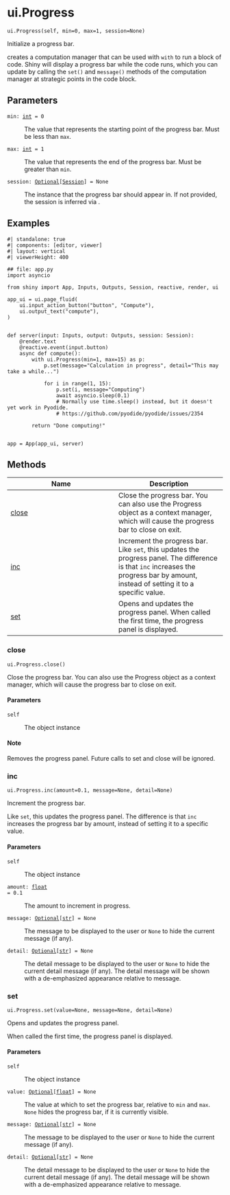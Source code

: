 # ui.Progress { #shiny.ui.Progress }

`ui.Progress(self, min=0, max=1, session=None)`

Initialize a progress bar.

[](:func:`~shiny.ui.Progress`) creates a computation manager that can be used with `with` to
run a block of code. Shiny will display a progress bar while the code runs, which
you can update by calling the `set()` and `message()` methods of the computation
manager at strategic points in the code block.

## Parameters

<code><span class="parameter-name">min</span><span class="parameter-annotation-sep">:</span> <span class="parameter-annotation">[int](`int`)</span> <span class="parameter-default-sep">=</span> <span class="parameter-default">0</span></code>

:   The value that represents the starting point of the progress bar. Must be less
    than ``max``.

<code><span class="parameter-name">max</span><span class="parameter-annotation-sep">:</span> <span class="parameter-annotation">[int](`int`)</span> <span class="parameter-default-sep">=</span> <span class="parameter-default">1</span></code>

:   The value that represents the end of the progress bar. Must be greater than
    ``min``.

<code><span class="parameter-name">session</span><span class="parameter-annotation-sep">:</span> <span class="parameter-annotation">[Optional](`typing.Optional`)\[[Session](`shiny.session.Session`)\]</span> <span class="parameter-default-sep">=</span> <span class="parameter-default">None</span></code>

:   The [](:class:`~shiny.Session`) instance that the progress bar should appear in. If not
    provided, the session is inferred via [](:func:`~shiny.session.get_current_session`).

## Examples

```shinylive-python
#| standalone: true
#| components: [editor, viewer]
#| layout: vertical
#| viewerHeight: 400

## file: app.py
import asyncio

from shiny import App, Inputs, Outputs, Session, reactive, render, ui

app_ui = ui.page_fluid(
    ui.input_action_button("button", "Compute"),
    ui.output_text("compute"),
)


def server(input: Inputs, output: Outputs, session: Session):
    @render.text
    @reactive.event(input.button)
    async def compute():
        with ui.Progress(min=1, max=15) as p:
            p.set(message="Calculation in progress", detail="This may take a while...")

            for i in range(1, 15):
                p.set(i, message="Computing")
                await asyncio.sleep(0.1)
                # Normally use time.sleep() instead, but it doesn't yet work in Pyodide.
                # https://github.com/pyodide/pyodide/issues/2354

        return "Done computing!"


app = App(app_ui, server)
```

## Methods

| Name | Description |
| --- | --- |
| [close](#shiny.ui.Progress.close) | Close the progress bar. You can also use the Progress object as a context manager, which will cause the progress bar to close on exit. |
| [inc](#shiny.ui.Progress.inc) | Increment the progress bar.  Like ``set``, this updates the progress panel. The difference is that ``inc`` increases the progress bar by amount, instead of setting it to a specific value. |
| [set](#shiny.ui.Progress.set) | Opens and updates the progress panel.  When called the first time, the progress panel is displayed. |

### close { #shiny.ui.Progress.close }

`ui.Progress.close()`

Close the progress bar. You can also use the Progress object as a context
manager, which will cause the progress bar to close on exit.

#### Parameters

<code><span class="parameter-name">self</span></code>

:   The object instance

#### Note

Removes the progress panel. Future calls to set and close will be ignored.

### inc { #shiny.ui.Progress.inc }

`ui.Progress.inc(amount=0.1, message=None, detail=None)`

Increment the progress bar.

Like ``set``, this updates the progress panel. The difference is that ``inc``
increases the progress bar by amount, instead of setting it to a specific value.

#### Parameters

<code><span class="parameter-name">self</span></code>

:   The object instance

<code><span class="parameter-name">amount</span><span class="parameter-annotation-sep">:</span> <span class="parameter-annotation">[float](`float`)</span> <span class="parameter-default-sep">=</span> <span class="parameter-default">0.1</span></code>

:   The amount to increment in progress.

<code><span class="parameter-name">message</span><span class="parameter-annotation-sep">:</span> <span class="parameter-annotation">[Optional](`typing.Optional`)\[[str](`str`)\]</span> <span class="parameter-default-sep">=</span> <span class="parameter-default">None</span></code>

:   The message to be displayed to the user or ``None`` to hide the current
    message (if any).

<code><span class="parameter-name">detail</span><span class="parameter-annotation-sep">:</span> <span class="parameter-annotation">[Optional](`typing.Optional`)\[[str](`str`)\]</span> <span class="parameter-default-sep">=</span> <span class="parameter-default">None</span></code>

:   The detail message to be displayed to the user or ``None`` to hide the current
    detail message (if any). The detail message will be shown with a
    de-emphasized appearance relative to message.

### set { #shiny.ui.Progress.set }

`ui.Progress.set(value=None, message=None, detail=None)`

Opens and updates the progress panel.

When called the first time, the progress panel is displayed.

#### Parameters

<code><span class="parameter-name">self</span></code>

:   The object instance

<code><span class="parameter-name">value</span><span class="parameter-annotation-sep">:</span> <span class="parameter-annotation">[Optional](`typing.Optional`)\[[float](`float`)\]</span> <span class="parameter-default-sep">=</span> <span class="parameter-default">None</span></code>

:   The value at which to set the progress bar, relative to ``min`` and ``max``.
    ``None`` hides the progress bar, if it is currently visible.

<code><span class="parameter-name">message</span><span class="parameter-annotation-sep">:</span> <span class="parameter-annotation">[Optional](`typing.Optional`)\[[str](`str`)\]</span> <span class="parameter-default-sep">=</span> <span class="parameter-default">None</span></code>

:   The message to be displayed to the user or ``None`` to hide the current
    message (if any).

<code><span class="parameter-name">detail</span><span class="parameter-annotation-sep">:</span> <span class="parameter-annotation">[Optional](`typing.Optional`)\[[str](`str`)\]</span> <span class="parameter-default-sep">=</span> <span class="parameter-default">None</span></code>

:   The detail message to be displayed to the user or ``None`` to hide the
    current detail message (if any). The detail message will be shown with a
    de-emphasized appearance relative to message.